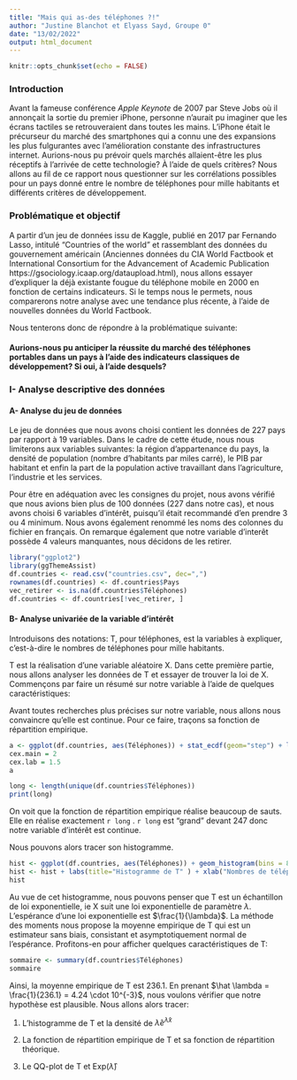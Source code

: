 ```yaml
---
title: "Mais qui as-des téléphones ?!"
author: "Justine Blanchot et Elyass Sayd, Groupe 0"
date: "13/02/2022"
output: html_document
---
```


```r
knitr::opts_chunk$set(echo = FALSE)
```

### Introduction

Avant la fameuse conférence *Apple Keynote* de 2007 par Steve Jobs où il annonçait la sortie du premier iPhone, personne n'aurait pu imaginer que les écrans tactiles se retrouveraient dans toutes les mains. L'iPhone était le précurseur du marché des smartphones qui a connu une des expansions les plus fulgurantes avec l'amélioration constante des infrastructures internet. Aurions-nous pu prévoir quels marchés allaient-être les plus réceptifs à l'arrivée de cette technologie? À l'aide de quels critères? Nous allons au fil de ce rapport nous questionner sur les corrélations possibles pour un pays donné entre le nombre de téléphones pour mille habitants et différents critères de développement. 


### Problématique et objectif

A partir d'un jeu de données issu de Kaggle, publié en 2017 par Fernando Lasso, intitulé "Countries of the world" et rassemblant des données du gouvernement américain (Anciennes données du CIA World Factbook et International Consortium for the Advancement of Academic Publication  https://gsociology.icaap.org/dataupload.html), nous allons essayer d'expliquer la déjà existante fougue du téléphone mobile en 2000 en fonction de certains indicateurs. 
Si le temps nous le permets, nous comparerons notre analyse avec une tendance plus récente, à l'aide de nouvelles données du World Factbook.

Nous tenterons donc de répondre à la problématique suivante:

#### **Aurions-nous pu anticiper la réussite du marché des téléphones portables dans un pays à l'aide des indicateurs classiques de développement? Si oui, à l'aide desquels? **


### I- Analyse descriptive des données

#### A- Analyse du jeu de données

 Le jeu de données que nous avons choisi contient les données de 227 pays par rapport à 19 variables. Dans le cadre de cette étude, nous nous limiterons aux variables suivantes: la région d’appartenance du pays, la densité de population (nombre d’habitants par miles carré), le PIB par habitant et enfin la part de la population active travaillant dans l’agriculture, l’industrie et les services.

  Pour être en adéquation avec les consignes du projet, nous avons vérifié que nous avions bien plus de 100 données (227 dans notre cas), et nous avons choisi 6 variables d’intérêt, puisqu’il était recommandé d’en prendre 3 ou 4 minimum. Nous avons également renommé les noms des colonnes du fichier en français. On remarque également que notre variable d'interêt possède 4 valeurs manquantes, nous décidons de les retirer.
  

```r
library("ggplot2")
library(ggThemeAssist)
df.countries <- read.csv("countries.csv", dec=",")
rownames(df.countries) <- df.countries$Pays
vec_retirer <- is.na(df.countries$Téléphones)
df.countries <- df.countries[!vec_retirer, ]
```

#### B- Analyse univariée de la variable d'intérêt

  Introduisons des notations:
  T, pour téléphones, est la variables à expliquer, c'est-à-dire le nombres de téléphones pour mille habitants. 
  
  T est la réalisation d'une variable aléatoire X. Dans cette première partie, nous allons analyser les données de T et essayer de trouver la loi de X. Commençons par faire un résumé sur notre variable à l'aide de quelques caractéristiques:
  
  Avant toutes recherches plus précises sur notre variable, nous allons nous convaincre qu'elle est continue. Pour ce faire, traçons sa fonction de répartition empirique. 
  
  
```r
a <- ggplot(df.countries, aes(Téléphones)) + stat_ecdf(geom="step") + labs(title="Fonction de répartition empirique de T" ) + xlab("Nombres de téléphones pour mille habitants") + ylab("") 
cex.main = 2
cex.lab = 1.5
a

long <- length(unique(df.countries$Téléphones))
print(long)
```
    
  On voit que la fonction de répartition empirique réalise beaucoup de sauts. Elle en réalise exactement `r long` . `r long` est "grand" devant 247 donc notre variable d’intérêt est continue. 
  
  Nous pouvons alors tracer son histogramme. 
  
```r
hist <- ggplot(df.countries, aes(Téléphones)) + geom_histogram(bins = 8)
hist <- hist + labs(title="Histogramme de T" ) + xlab("Nombres de téléphones pour mille habitants") + ylab("")
hist
```
  
  Au vue de cet histogramme, nous pouvons penser que T est un échantillon de loi exponentielle, ie X suit une loi exponentielle de paramètre $\lambda$. L'espérance d'une loi exponentielle est $\frac{1}{\lambda}$. La méthode des moments nous propose la moyenne empirique de T qui est un estimateur sans biais, consistant et asymptotiquement normal de l'espérance. Profitons-en pour afficher quelques caractéristiques de T: 
  
```r
sommaire <- summary(df.countries$Téléphones)
sommaire
```
   Ainsi, la moyenne empirique de T est 236.1. En prenant $\hat \lambda = \frac{1}{236.1} = 4.24 \cdot 10^{-3}$, nous voulons vérifier que notre hypothèse est plausible. Nous allons alors tracer:
   
1.  L'histogramme de T et la densité de $\hat \lambda e^{\hat \lambda x}$

2.  La fonction de répartition empirique de T et sa fonction de répartition théorique.

3.  Le QQ-plot de T et Exp($\hat \lambda$)
   
   
```r

```


